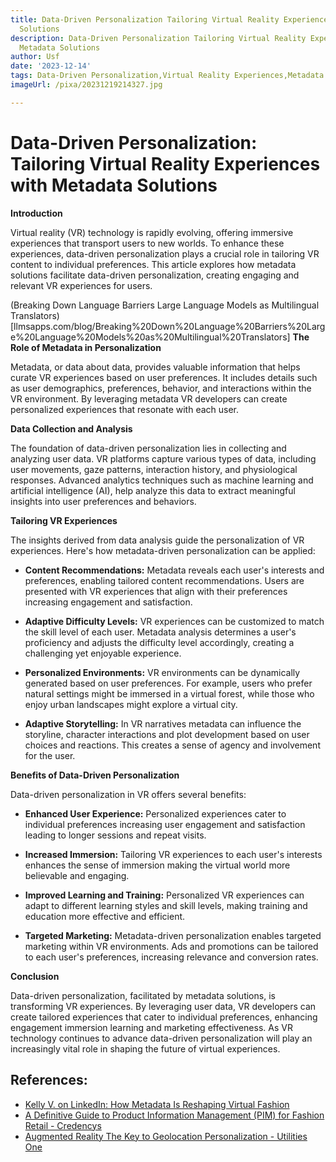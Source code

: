 ```yaml
---
title: Data-Driven Personalization Tailoring Virtual Reality Experiences with Metadata
  Solutions
description: Data-Driven Personalization Tailoring Virtual Reality Experiences with
  Metadata Solutions
author: Usf
date: '2023-12-14'
tags: Data-Driven Personalization,Virtual Reality Experiences,Metadata Solutions
imageUrl: /pixa/20231219214327.jpg

---
```

# Data-Driven Personalization: Tailoring Virtual Reality Experiences with Metadata Solutions

**Introduction**

Virtual reality (VR) technology is rapidly evolving,  offering immersive experiences that transport users to  new worlds. To enhance these experiences, data-driven personalization plays a crucial role in tailoring VR content  to individual preferences. This article explores how  metadata  solutions facilitate data-driven personalization, creating engaging and relevant  VR experiences for users.

(Breaking Down Language Barriers Large Language Models as Multilingual Translators)[llmsapps.com/blog/Breaking%20Down%20Language%20Barriers%20Large%20Language%20Models%20as%20Multilingual%20Translators]
**The Role of Metadata in Personalization**

Metadata, or  data about data, provides valuable information  that helps curate VR experiences  based on user preferences. It includes details such as user demographics,  preferences, behavior, and interactions within the VR  environment. By leveraging metadata VR developers can create personalized experiences that resonate with each user.

**Data  Collection and Analysis**

The foundation of data-driven  personalization lies in collecting and  analyzing user data. VR platforms capture various types of data, including user movements, gaze patterns, interaction history, and physiological  responses. Advanced analytics techniques such as machine learning and artificial intelligence (AI), help  analyze this  data to extract meaningful insights into  user preferences and behaviors.

**Tailoring VR Experiences**

The insights derived from  data analysis  guide the personalization of VR experiences. Here's  how metadata-driven personalization can be applied:

- **Content Recommendations:** Metadata reveals  each user's interests and  preferences, enabling tailored content recommendations. Users are presented with VR experiences that align with their  preferences increasing engagement and satisfaction.


- **Adaptive Difficulty Levels:** VR experiences can be customized to  match the skill level of each user. Metadata analysis determines a user's proficiency and adjusts the difficulty level accordingly, creating a  challenging yet enjoyable experience.


- **Personalized Environments:** VR environments can be  dynamically generated based on user preferences. For example,  users who prefer natural settings might be immersed in  a virtual forest, while those who enjoy urban landscapes might explore a virtual city.


- **Adaptive Storytelling:** In VR narratives  metadata can influence the  storyline, character interactions and plot development based on user  choices and reactions. This creates a  sense of agency  and involvement for the user.

**Benefits of Data-Driven Personalization**

Data-driven personalization in VR  offers several benefits:

- **Enhanced User Experience:** Personalized experiences cater to individual preferences increasing user engagement and satisfaction leading to longer sessions and repeat visits.


- **Increased Immersion:** Tailoring VR experiences to  each user's interests enhances  the sense of immersion making the virtual world more believable and engaging.


- **Improved Learning and Training:** Personalized VR experiences can adapt to different learning styles and skill levels, making training and education more effective  and efficient.


- **Targeted Marketing:** Metadata-driven personalization enables targeted marketing within VR  environments. Ads and promotions can  be tailored to  each user's preferences, increasing relevance and conversion rates.

**Conclusion**

Data-driven personalization,  facilitated by metadata solutions, is transforming VR experiences. By leveraging user data, VR developers can create tailored experiences that cater  to individual preferences, enhancing engagement immersion learning  and marketing  effectiveness.  As VR technology continues to advance data-driven personalization will play an increasingly vital role in shaping the  future of virtual experiences.

## References:
- [Kelly V. on LinkedIn: How Metadata Is Reshaping Virtual Fashion](https://www.linkedin.com/posts/kvero_how-metadata-is-reshaping-virtual-fashion-activity-7118157332034781184-BH86?trk=public_profile_like_view)
- [A Definitive Guide to Product Information Management (PIM) for Fashion Retail - Credencys](https://www.credencys.com/blog/pim-for-fashion-retail/)
- [Augmented Reality The Key to Geolocation Personalization - Utilities One](https://utilitiesone.com/augmented-reality-the-key-to-geolocation-personalization)

